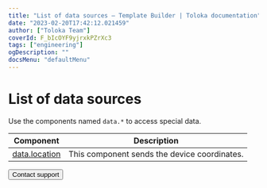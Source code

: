 ```yaml
---
title: "List of data sources — Template Builder | Toloka documentation"
date: "2023-02-20T17:42:12.021459"
author: ["Toloka Team"]
coverId: F_bIcOYF9yjrxkPZrXc3
tags: ["engineering"]
ogDescription: ""
docsMenu: "defaultMenu"
---
```



# List of data sources

Use the components named `data.*` to access special data.

| Component                         | Description                                  |
| --------------------------------- | -------------------------------------------- |
| [data.location](/docs/template-builder/reference/data.location) | This component sends the device coordinates. |

<Button themeColor="light" view="default" size="l" type="link" url="/docs/guide/troubleshooting/support?form-source=template-builder-reference-datas">Contact support</Button>
